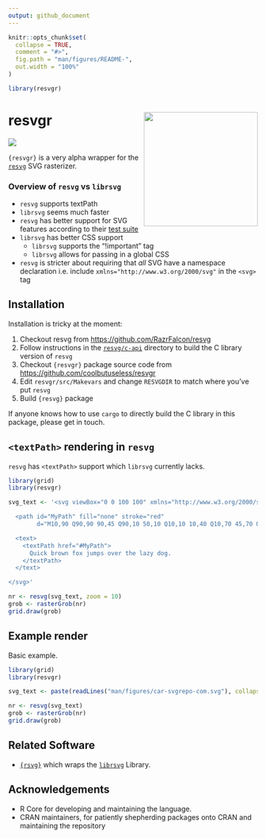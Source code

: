 ```yaml
---
output: github_document
---
```


<!-- README.md is generated from README.Rmd. Please edit that file -->

```r
knitr::opts_chunk$set(
  collapse = TRUE,
  comment = "#>",
  fig.path = "man/figures/README-",
  out.width = "100%"
)

library(resvgr)
```

# resvgr <img src="man/figures/logo-resvgr.png" align="right" width="230"/>

<!-- badges: start -->
![](https://img.shields.io/badge/cool-useless-green.svg)
<!-- badges: end -->

`{resvgr}` is a very alpha wrapper for the 
[`resvg`](https://github.com/RazrFalcon/resvg) SVG rasterizer.


### Overview of `resvg` vs `librsvg`

* `resvg` supports textPath
* `librsvg` seems much faster 
* `resvg` has better support for SVG features according to their 
   [test suite](https://razrfalcon.github.io/resvg-test-suite/svg-support-table.html)
* `librsvg` has better CSS support
    * `librsvg` supports the "!important" tag
    * `librsvg` allows for passing in a global CSS
* `resvg` is stricter about requiring that *all* SVG have a namespace 
  declaration i.e. include `xmlns="http://www.w3.org/2000/svg"` in the 
  `<svg>` tag

## Installation

Installation is tricky at the moment:

1. Checkout resvg from [https://github.com/RazrFalcon/resvg](https://github.com/RazrFalcon/resvg)
2. Follow instructions in the [`resvg/c-api`](https://github.com/RazrFalcon/resvg/tree/master/c-api)
   directory to build the C library version of `resvg`
3. Checkout `{resvgr}` package source code from [https://github.com/coolbutuseless/resvgr](https://github.com/coolbutuseless/resvgr)
4. Edit `resvgr/src/Makevars` and change `RESVGDIR` to match where you've put `resvg`
5. Build `{resvg}` package


If anyone knows how to use `cargo` to directly build the C library in this package, 
please get in touch.


## `<textPath>` rendering in `resvg`

`resvg` has `<textPath>` support which `librsvg` currently lacks.

```r
library(grid)
library(resvgr)

svg_text <- '<svg viewBox="0 0 100 100" xmlns="http://www.w3.org/2000/svg">

  <path id="MyPath" fill="none" stroke="red"
        d="M10,90 Q90,90 90,45 Q90,10 50,10 Q10,10 10,40 Q10,70 45,70 Q70,70 75,50" />

  <text>
    <textPath href="#MyPath">
      Quick brown fox jumps over the lazy dog.
    </textPath>
  </text>

</svg>'

nr <- resvg(svg_text, zoom = 10)
grob <- rasterGrob(nr)
grid.draw(grob)
```

## Example render

Basic example.

```r
library(grid)
library(resvgr)

svg_text <- paste(readLines("man/figures/car-svgrepo-com.svg"), collapse = "\n")

nr <- resvg(svg_text)
grob <- rasterGrob(nr)
grid.draw(grob)
```


## Related Software

* [`{rsvg}`](https://cran.r-project.org/package=rsvg) which wraps 
the [`librsvg`](https://gitlab.gnome.org/GNOME/librsvg) Library.

## Acknowledgements

* R Core for developing and maintaining the language.
* CRAN maintainers, for patiently shepherding packages onto CRAN and maintaining
  the repository
